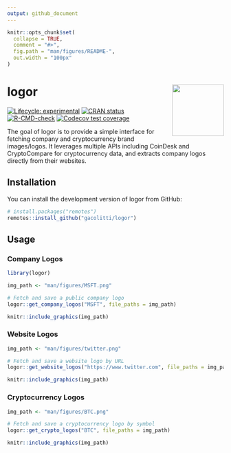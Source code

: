 ```yaml
---
output: github_document
---
```


<!-- README.md is generated from README.Rmd. Please edit that file -->

```r
knitr::opts_chunk$set(
  collapse = TRUE,
  comment = "#>",
  fig.path = "man/figures/README-",
  out.width = "100px"
)
```

# logor <img src="man/figures/logo.png" align="right" height="120" alt="" />

<!-- badges: start -->
[![Lifecycle: experimental](https://img.shields.io/badge/lifecycle-experimental-orange.svg)](https://lifecycle.r-lib.org/articles/stages.html#experimental)
[![CRAN status](https://www.r-pkg.org/badges/version/logor)](https://CRAN.R-project.org/package=logor)
[![R-CMD-check](https://github.com/gacolitti/logor/actions/workflows/R-CMD-check.yaml/badge.svg)](https://github.com/gacolitti/logor/actions/workflows/R-CMD-check.yaml)
[![Codecov test coverage](https://codecov.io/gh/gacolitti/logor/graph/badge.svg)](https://app.codecov.io/gh/gacolitti/logor)
<!-- badges: end -->

The goal of logor is to provide a simple interface for fetching company and cryptocurrency brand images/logos. It leverages multiple APIs including CoinDesk and CryptoCompare for cryptocurrency data, and extracts company logos directly from their websites.

## Installation

You can install the development version of logor from GitHub:

``` r
# install.packages("remotes")
remotes::install_github("gacolitti/logor")
```

## Usage

### Company Logos
```r
library(logor)

img_path <- "man/figures/MSFT.png"

# Fetch and save a public company logo 
logor::get_company_logos("MSFT", file_paths = img_path)

knitr::include_graphics(img_path)
```

### Website Logos
```r
img_path <- "man/figures/twitter.png"

# Fetch and save a website logo by URL
logor::get_website_logos("https://www.twitter.com", file_paths = img_path)

knitr::include_graphics(img_path)
```

### Cryptocurrency Logos
```r
img_path <- "man/figures/BTC.png"

# Fetch and save a cryptocurrency logo by symbol
logor::get_crypto_logos("BTC", file_paths = img_path)

knitr::include_graphics(img_path)
```
